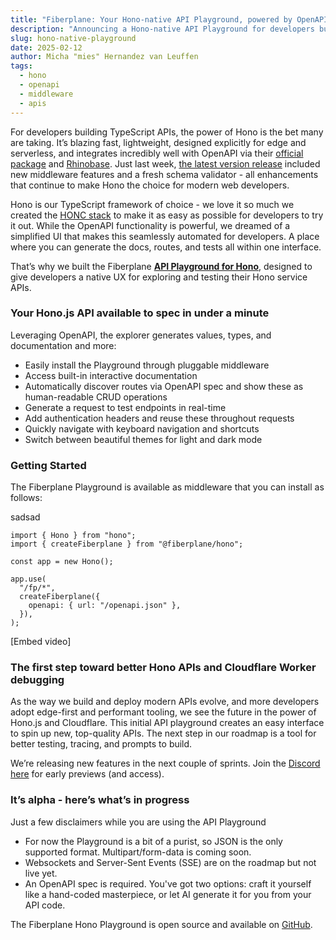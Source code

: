 ```yaml
---
title: "Fiberplane: Your Hono-native API Playground, powered by OpenAPI"
description: "Announcing a Hono-native API Playground for developers building TypeScript APIs."
slug: hono-native-playground
date: 2025-02-12
author: Micha "mies" Hernandez van Leuffen
tags:
  - hono
  - openapi
  - middleware
  - apis
---
```



For developers building TypeScript APIs, the power of Hono is the bet many are taking.
It’s blazing fast, lightweight, designed explicitly for edge and serverless, and integrates
incredibly well with OpenAPI via their [official package](https://hono.dev/examples/hono-openapi) and
[Rhinobase](https://github.com/rhinobase/hono-openapi).
Just last week, [the latest version release](https://github.com/honojs/hono/releases/tag/v4.7.0) included new
middleware features and a fresh schema validator - all enhancements that continue to make Hono
the choice for modern web developers.

Hono is our TypeScript framework of choice - we love it so much we created the [HONC stack](https://honc.dev/) to make
it as easy as possible for developers to try it out. While the OpenAPI functionality is powerful, we dreamed of a
simplified UI that makes this seamlessly automated for developers. A place where you can generate the docs, routes,
and tests all within one interface.

That’s why we built the Fiberplane [**API Playground for Hono**](https://github.com/fiberplane/fiberplane), designed to
give developers a native UX for exploring and testing their Hono service APIs.

### Your Hono.js API available to spec in under a minute

Leveraging OpenAPI, the explorer generates values, types, and documentation and more:

- Easily install the Playground through pluggable middleware
- Access built-in interactive documentation
- Automatically discover routes via OpenAPI spec and show these as human-readable CRUD operations
- Generate a request to test endpoints in real-time
- Add authentication headers and reuse these throughout requests
- Quickly navigate with keyboard navigation and shortcuts
- Switch between beautiful themes for light and dark mode

### Getting Started

The Fiberplane Playground is available as middleware that you can install as follows:

<PackageManagers type="install" pkg="@fiberplane/hono" />


sadsad

```tsx
import { Hono } from "hono";
import { createFiberplane } from "@fiberplane/hono";

const app = new Hono();

app.use(
  "/fp/*",
  createFiberplane({
    openapi: { url: "/openapi.json" },
  }),
);
````

[Embed video]

### The first step toward better Hono APIs and Cloudflare Worker debugging

As the way we build and deploy modern APIs evolve, and more developers adopt edge-first and performant tooling,
we see the future in the power of Hono.js and Cloudflare. This initial API playground creates an easy interface to spin up new,
top-quality APIs. The next step in our roadmap is a tool for better testing, tracing, and prompts to build.

We’re releasing new features in the next couple of sprints.
Join the [Discord here](https://discord.com/invite/cqdY6SpfVR) for early previews (and access).

### It’s alpha - here’s what’s in progress

Just a few disclaimers while you are using the API Playground
* For now the Playground is a bit of a purist, so JSON is the only supported format. Multipart/form-data is coming soon.
* Websockets and Server-Sent Events (SSE) are on the roadmap but not live yet.
* An OpenAPI spec is required. You've got two options: craft it yourself like a hand-coded masterpiece, or let AI generate it for you from your API code.

The Fiberplane Hono Playground is open source and available on [GitHub](https://github.com/fiberplane/fiberplane).
